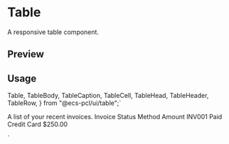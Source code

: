 

<Meta of={TableStories} />

# Table

A responsive table component.

## Preview

<Canvas of={TableStories.Default} />

## Usage

  Table,
  TableBody,
  TableCaption,
  TableCell,
  TableHead,
  TableHeader,
  TableRow,
} from "@ecs-pcl/ui/table";`

  <TableCaption>A list of your recent invoices.</TableCaption>
  <TableHeader>
    <TableRow>
      <TableHead className="w-[100px]">Invoice</TableHead>
      <TableHead>Status</TableHead>
      <TableHead>Method</TableHead>
      <TableHead className="text-right">Amount</TableHead>
    </TableRow>
  </TableHeader>
  <TableBody>
    <TableRow>
      <TableCell className="font-medium">INV001</TableCell>
      <TableCell>Paid</TableCell>
      <TableCell>Credit Card</TableCell>
      <TableCell className="text-right">$250.00</TableCell>
    </TableRow>
  </TableBody>
</Table>
`

<Source code={importCode} language='ts' dark />
<Source code={usageCode} language='tsx' dark />
